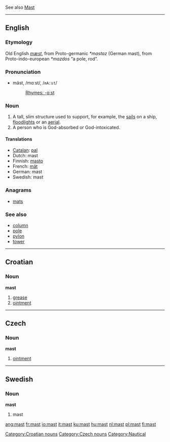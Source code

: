 See also [[Mast]]

----

==English==
===Etymology===
Old English ''[[mæst]]'', from Proto-germanic ''*mastaz'' (German mast), from Proto-indo-european ''*mazdos'' “a pole, rod”.

===Pronunciation===
*mäst, /mɑːst/, /<tt>mA:st</tt>/
*:[[Rhymes:English:-ɑːst|Rhymes: -ɑːst]]

===Noun===
{{en-noun-reg}}

#A tall, slim structure used to support, for example, the [[sail]]s on a ship, [[floodlight]]s or an [[aerial]].
#A person who is God-absorbed or God-intoxicated.

==== Translations ====
*[[Catalan]]: [[pal]] {{m}}
*Dutch: mast
*Finnish: [[masto]]
*French: [[mât]] {{m}}
*German: mast {{m}}
*Swedish: mast {{c}}

===Anagrams===
*[[mats]]

===See also===
*[[column]]
*[[pole]]
*[[pylon]]
*[[tower]]

----

==Croatian==
===Noun===
'''mast'''

# [[grease]]
# [[ointment]]

[[Category:Croatian nouns]]

----

==Czech==
===Noun===
'''mast'''

#[[ointment]]

[[Category:Czech nouns]]

----

==Swedish==
===Noun===
'''mast''' {{c}}

# mast

[[Category:Nautical]]

[[ang:mast]]
[[fr:mast]]
[[io:mast]]
[[it:mast]]
[[ku:mast]]
[[hu:mast]]
[[nl:mast]]
[[pl:mast]]
[[fi:mast]]
